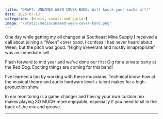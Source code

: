 ```yaml
---
title: "DRAFT: UNNAMED WEEN COVER BAND: Will knock your socks off!"
date: 2025-07-13
categories: [music, vocals-and-guitar]
image: "/static/media/unamed-ween-cover-band.png"
---
```


One day while getting my oil changed at Southeast Mine Supply I received a call about joining a "Ween" cover band. I confess I had never heard about Ween, but the pitch was good. "Highly irreverant and mostly innapropriate" was an immediate sell. 

Flash forward to mid year and we've done our first Gig for a private party at the Red Dog. Exciting things are coming for this band! 

I've learned a ton by working with these musicians. Technical know-how at the musical theory and audio hardware level + talent makes for a high-production show. 

In ear monitoring is a game changer and having your own custom mix makes playing SO MUCH more enjoyable, especially if you need to sit in the back of the mix and groove. 

---

